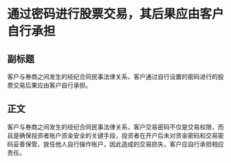 # 通过密码进行股票交易，其后果应由客户自行承担
## 副标题
客户与券商之间发生的经纪合同民事法律关系，客户通过自行设置的密码进行的股票交易后果应由客户自行承担。
## 正文
客户与券商之间发生的经纪合同民事法律关系，客户交易密码不仅是交易权限，而且是确保投资者账户资金安全的关键手段，投资者在开户后未对资金密码和交易密码妥善保管，放任他人自行操作账户，因此造成的交易损失，客户应自行承担相应责任。